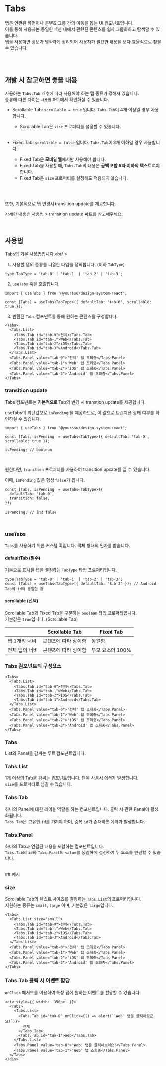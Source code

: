 
<Meta of={TabsStories} />

# Tabs

탭은 연관된 화면이나 콘텐츠 그룹 간의 이동을 돕는 UI 컴포넌트입니다.<br />
이를 통해 사용자는 동일한 섹션 내에서 관련된 콘텐츠를 쉽게 그룹화하고 탐색할 수 있습니다.<br />
탭을 사용하면 정보가 명확하게 정리되어 사용자가 필요한 내용을 보다 효율적으로 찾을 수 있습니다.

<Canvas of={TabsStories.Scrollable} />
<Controls />

<br />
<br />

## 개발 시 참고하면 좋을 내용

사용하는 `Tabs.Tab` 개수에 따라 사용해야 하는 탭 종류가 정해져 있습니다.<br />
종류에 따른 차이는 `사용법` 파트에서 확인하실 수 있습니다.

- Scrollable Tab: `scrollable = true` 입니다. `Tabs.Tab`이 4개 이상일 경우 사용합니다.
  - Scrollable Tab은 `size` 프로퍼티를 설정할 수 있습니다.
    <br />
    <br />
- Fixed Tab: `scrollable = false` 입니다. `Tabs.Tab`이 3개 이하일 경우 사용합니다.

  - Fixed Tab은 **모바일 웹**에서만 사용해야 합니다.
  - Fixed Tab을 사용할 때, `Tabs.Tab`의 내용은 **공백 포함 6자 이하의 텍스트**여야 합니다.
  - Fixed Tab은 `size` 프로퍼티를 설정해도 적용되지 않습니다.
    <br />
    <br />

<br />

또한, 기본적으로 탭 변경시 transition update를 제공합니다.<br />

자세한 내용은 사용법 > transition update 파트를 참고해주세요.

<br />

## 사용법

Tabs의 기본 사용법입니다.<br/ >

<Canvas of={TabsStories.Scrollable} />

1. 사용할 탭의 종류를 나열한 타입을 정의합니다. (이하 `TabType`)

```tsx
type TabType = 'tab-0' | 'tab-1' | 'tab-2' | 'tab-3';
```

2. `useTabs` 훅을 호출합니다.

```tsx
import { useTabs } from '@yourssu/design-system-react';

const [Tabs] = useTabs<TabType>({ defaultTab: 'tab-0', scrollable: true });
```

3. 반환된 `Tabs` 컴포넌트를 통해 원하는 콘텐츠를 구성합니다.

```tsx
<Tabs>
  <Tabs.List>
    <Tabs.Tab id="tab-0">전체</Tabs.Tab>
    <Tabs.Tab id="tab-1">Web</Tabs.Tab>
    <Tabs.Tab id="tab-2">iOS</Tabs.Tab>
    <Tabs.Tab id="tab-3">Android</Tabs.Tab>
  </Tabs.List>
  <Tabs.Panel value="tab-0">'전체' 탭 조회중</Tabs.Panel>
  <Tabs.Panel value="tab-1">'Web' 탭 조회중</Tabs.Panel>
  <Tabs.Panel value="tab-2">'iOS' 탭 조회중</Tabs.Panel>
  <Tabs.Panel value="tab-3">'Android' 탭 조회중</Tabs.Panel>
</Tabs>
```

### transition update

Tabs 컴포넌트는 **기본적으로** Tab의 변경 시 transtion update를 제공합니다.

useTabs의 리턴값으로 `isPending` 을 제공하므로, 이 값으로 트랜지션 상태 여부를 확인하실 수 있습니다.

```tsx
import { useTabs } from '@yourssu/design-system-react';

const [Tabs, isPending] = useTabs<TabType>({ defaultTab: 'tab-0', scrollable: true });

isPending; // boolean
```

<br />

원한다면, `transtion` 프로퍼티를 사용하여 transition update를 끌 수 있습니다.

이때, `isPending` 값은 항상 `false`가 됩니다.

```tsx
const [Tabs, isPending] = useTabs<TabType>({
  defaultTab: 'tab-0',
  transition: false,
});

isPending; // 항상 false
```

<br />

### useTabs

`Tabs`를 사용하기 위한 커스텀 훅입니다. 객체 형태의 인자를 받습니다.<br />

#### defaultTab (필수)

기본으로 표시될 탭을 결정하는 `TabType` 타입 프로퍼티입니다.

```tsx
type TabType = 'tab-0' | 'tab-1' | 'tab-2' | 'tab-3';
const [Tabs] = useTabs<TabType>({ defaultTab: 'tab-3' }); // Android Tab의 id와 동일한 값
```

<Canvas of={TabsStories.ChangeDefault} />

#### scrollable (선택)

Scrollable Tab과 Fixed Tab을 구분하는 `boolean` 타입 프로퍼티입니다.<br />기본값은 `true`입니다. (Scrollable Tab)

|                | Scrollable Tab       | Fixed Tab        |
| -------------- | -------------------- | ---------------- |
| 탭 1개의 너비  | 콘텐츠에 따라 상이함 | 동일함           |
| 전체 탭의 너비 | 콘텐츠에 따라 상이함 | 부모 요소의 100% |

<Canvas of={TabsStories.TabComparison} />

### Tabs 컴포넌트의 구성요소

```tsx
<Tabs>
  <Tabs.List>
    <Tabs.Tab id="tab-0">전체</Tabs.Tab>
    <Tabs.Tab id="tab-1">Web</Tabs.Tab>
    <Tabs.Tab id="tab-2">iOS</Tabs.Tab>
    <Tabs.Tab id="tab-3">Android</Tabs.Tab>
  </Tabs.List>
  <Tabs.Panel value="tab-0">'전체' 탭 조회중</Tabs.Panel>
  <Tabs.Panel value="tab-1">'Web' 탭 조회중</Tabs.Panel>
  <Tabs.Panel value="tab-2">'iOS' 탭 조회중</Tabs.Panel>
  <Tabs.Panel value="tab-3">'Android' 탭 조회중</Tabs.Panel>
</Tabs>
```

### Tabs

List와 Panel을 감싸는 루트 컴포넌트입니다.<br />

### Tabs.List

1개 이상의 Tab을 감싸는 컴포넌트입니다. 단독 사용시 에러가 발생합니다.<br />
`size`를 프로퍼티로 넘길 수 있습니다.

### Tabs.Tab

하나의 Panel에 대한 레이블 역할을 하는 컴포넌트입니다. 클릭 시 관련 Panel이 활성화됩니다.<br />
`Tabs.Tab`은 고유한 `id`를 가져야 하며, 중복 `id`가 존재하면 에러가 발생합니다.

### Tabs.Panel

하나의 Tab과 연결된 내용을 포함하는 컴포넌트입니다.<br />
`Tabs.Tab`의 `id`와 `Tabs.Panel`의 `value`를 동일하게 설정하여 두 요소를 연결할 수 있습니다.

<br />
## 예시

### size

Scrollable Tab의 텍스트 사이즈를 결정하는 `Tabs.List`의 프로퍼티입니다.<br />
지원하는 종류는 `small`, `large` 이며, 기본값은 `large`입니다.

```tsx
<Tabs>
  <Tabs.List size="small">
    <Tabs.Tab id="tab-0">전체</Tabs.Tab>
    <Tabs.Tab id="tab-1">Web</Tabs.Tab>
    <Tabs.Tab id="tab-2">iOS</Tabs.Tab>
    <Tabs.Tab id="tab-3">Android</Tabs.Tab>
  </Tabs.List>
  <Tabs.Panel value="tab-0">'전체' 탭 조회중</Tabs.Panel>
  <Tabs.Panel value="tab-1">'Web' 탭 조회중</Tabs.Panel>
  <Tabs.Panel value="tab-2">'iOS' 탭 조회중</Tabs.Panel>
  <Tabs.Panel value="tab-3">'Android' 탭 조회중</Tabs.Panel>
</Tabs>
```

<Canvas of={TabsStories.ScrollableSize} />

### Tabs.Tab 클릭 시 이벤트 할당

`onClick` 메서드를 이용하여 특정 탭에 원하는 이벤트를 할당할 수 있습니다.

```tsx
<div style={{ width: '390px' }}>
  <Tabs>
    <Tabs.List>
      <Tabs.Tab id="tab-0" onClick={() => alert(`'Web' 탭을 클릭하셨군요!`)}>
        전체
      </Tabs.Tab>
      <Tabs.Tab id="tab-1">Web</Tabs.Tab>
    </Tabs.List>
    <Tabs.Panel value="tab-0">'Web' 탭을 클릭해보세요!</Tabs.Panel>
    <Tabs.Panel value="tab-1">'Web' 탭 조회중</Tabs.Panel>
  </Tabs>
</div>
```

<Canvas of={TabsStories.Click} />
